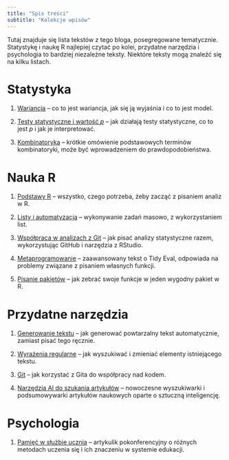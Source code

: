 ```yaml
---
title: "Spis treści"
subtitle: "Kolekcje wpisów"
---
```


Tutaj znajduje się lista tekstów z tego bloga, posegregowane tematycznie. Statystykę i naukę R najlepiej czytać po kolei, przydatne narzędzia i psychologia to bardziej niezależne teksty. Niektóre teksty mogą znaleźć się na kilku listach.

# Statystyka

1.  [Wariancja](./posts/procent-wariancji.qmd) -- co to jest wariancja, jak się ją wyjaśnia i co to jest model.

2.  [Testy statystyczne i wartość *p*](./posts/p-value.qmd) -- jak działają testy statystyczne, co to jest *p* i jak je interpretować.

3.  [Kombinatoryka](./posts/kombinatoryka.qmd) -- krótkie omówienie podstawowych terminów kombinatoryki, może być wprowadzeniem do prawdopodobieństwa.

# Nauka R

1.  [Podstawy R](./posts/podstawy_R.qmd) -- wszystko, czego potrzeba, żeby zacząć z pisaniem analiz w R.

2.  [Listy i automatyzacja](./posts/automatyzacja.qmd) -- wykonywanie zadań masowo, z wykorzystaniem list.

3.  [Współpraca w analizach z Git](./posts/git.qmd) -- jak pisać analizy statystyczne razem, wykorzystując GitHub i narzędzia z RStudio.

4.  [Metaprogramowanie](./posts/metaprogramowanie.qmd) -- zaawansowany tekst o Tidy Eval, odpowiada na problemy związane z pisaniem własnych funkcji.

5.  [Pisanie pakietów](./posts/pakiety-w-R.qmd) -- jak zebrać swoje funkcje w jeden wygodny pakiet w R.

# Przydatne narzędzia

1.  [Generowanie tekstu](./posts/powtarzalny-tekst.qmd) -- jak generować powtarzalny tekst automatycznie, zamiast pisać tego ręcznie.

2.  [Wyrażenia regularne](./posts/regex.qmd) -- jak wyszukiwać i zmieniać elementy istniejącego tekstu.

3.  [Git](./posts/git.qmd) -- jak korzystać z Gita do współpracy nad kodem.

4.  [Narzędzia AI do szukania artykułów](./posts/ai-research.qmd) -- nowoczesne wyszukiwarki i podsumowywarki artykułów naukowych oparte o sztuczną inteligencję.

# Psychologia

1.  [Pamięć w służbie ucznia](./posts/uczenie-sie.qmd) -- artykulik pokonferencyjny o różnych metodach uczenia się i ich znaczeniu w systemie edukacji.